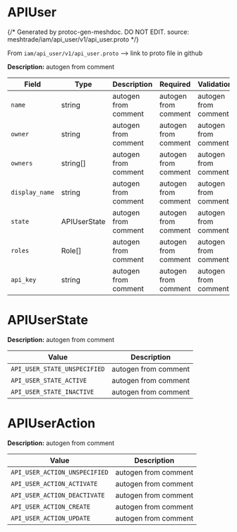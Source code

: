 # APIUser
{/*
Generated by protoc-gen-meshdoc. DO NOT EDIT.
source: meshtrade/iam/api_user/v1/api_user.proto
*/}

From `iam/api_user/v1/api_user.proto` --> link to proto file in github

**Description:** autogen from comment

| Field | Type | Description | Required | Validation |
|-------|------|-------------|----------|------------|
| `name` | string | autogen from comment | autogen from comment| autogen from comment |
| `owner` | string | autogen from comment | autogen from comment| autogen from comment |
| `owners` | string[] | autogen from comment | autogen from comment| autogen from comment |
| `display_name` | string | autogen from comment | autogen from comment| autogen from comment |
| `state` | APIUserState | autogen from comment | autogen from comment| autogen from comment |
| `roles` | Role[] | autogen from comment | autogen from comment| autogen from comment |
| `api_key` | string | autogen from comment | autogen from comment| autogen from comment |

# APIUserState

**Description:** autogen from comment

| Value | Description |
|-------|-------------|
| `API_USER_STATE_UNSPECIFIED` | autogen from comment |
| `API_USER_STATE_ACTIVE` | autogen from comment |
| `API_USER_STATE_INACTIVE` | autogen from comment |

# APIUserAction

**Description:** autogen from comment

| Value | Description |
|-------|-------------|
| `API_USER_ACTION_UNSPECIFIED` | autogen from comment |
| `API_USER_ACTION_ACTIVATE` | autogen from comment |
| `API_USER_ACTION_DEACTIVATE` | autogen from comment |
| `API_USER_ACTION_CREATE` | autogen from comment |
| `API_USER_ACTION_UPDATE` | autogen from comment |
